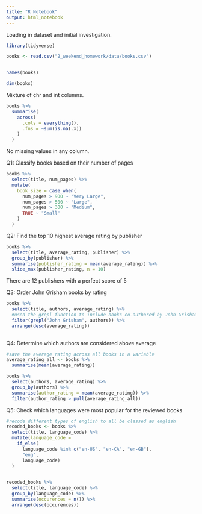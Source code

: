 ```yaml
---
title: "R Notebook"
output: html_notebook
---
```



Loading in dataset and initial investigation.

```r
library(tidyverse)

books <- read.csv("2_weekend_homework/data/books.csv")


names(books)
```

```r
dim(books)
```
Mixture of chr and int columns.


```r
books %>% 
  summarise(
    across(
      .cols = everything(),
      .fns = ~sum(is.na(.x))
    )
  )
```

No missing values in any column.

Q1: Classify books based on their number of pages

```r
books %>% 
  select(title, num_pages) %>% 
  mutate(
    book_size = case_when(
      num_pages > 900 ~ "Very Large",
      num_pages > 500 ~ "Large",
      num_pages > 300 ~ "Medium",
      TRUE ~ "Small"
    )
  )
```

Q2: Find the top 10 highest average rating by publisher

```r
books %>% 
  select(title, average_rating, publisher) %>% 
  group_by(publisher) %>% 
  summarise(publisher_rating = mean(average_rating)) %>% 
  slice_max(publisher_rating, n = 10)
```

There are 12 publishers with a perfect score of 5

Q3: Order John Grisham books by rating

```r
books %>% 
  select(title, authors, average_rating) %>% 
  #used the grepl function to include books co-authored by John Grisham
  filter(grepl("John Grisham", authors)) %>% 
  arrange(desc(average_rating))
  
```

Q4: Determine which authors are considered above average

```r
#save the average rating across all books in a variable
average_rating_all <- books %>% 
  summarise(mean(average_rating))

books %>% 
  select(authors, average_rating) %>% 
  group_by(authors) %>% 
  summarise(author_rating = mean(average_rating)) %>% 
  filter(author_rating > pull(average_rating_all))
```


Q5: Check which languages were most popular for the reviewed books

```r

#recode different types of english to all be classed as english
recoded_books <- books %>% 
  select(title, language_code) %>% 
  mutate(language_code = 
    if_else(
      language_code %in% c("en-US", "en-CA", "en-GB"),
      "eng",
      language_code)
  )
  

recoded_books %>% 
  select(title, language_code) %>% 
  group_by(language_code) %>% 
  summarise(occurences = n()) %>% 
  arrange(desc(occurences))
```



